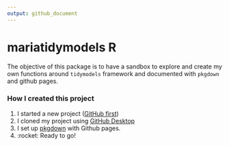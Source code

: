 ```yaml
---
output: github_document
---
```


# mariatidymodels R

The objective of this package is to have a sandbox to explore and create my own functions around `tidymodels` framework and documented with `pkgdown` and github pages.

### How I created this project

1.  I started a new project ([GitHub first](https://happygitwithr.com/new-github-first.html))
2.  I cloned my project using [GitHub Desktop](https://happygitwithr.com/new-github-first.html)
3.  I set up [pkgdown](https://www.youtube.com/watch?v=5C7-fYyjLH0) with Github pages.
4.  :rocket: Ready to go!
